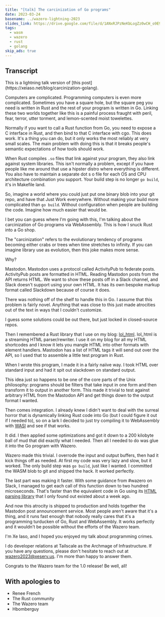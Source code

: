 ```yaml
---
title: "[talk] The carcinization of Go programs"
date: 2023-03-24
basename: ../wazero-lightning-2023
slides_link: https://drive.google.com/file/d/1ANxRJPzNeKbLogZz0wCH_o9E9jNLypja/view?usp=sharing
tags:
  - wasm
  - wazero
  - rust
  - golang
skip_ads: true
---
```


<xeblog-talk-warning></xeblog-talk-warning>

<xeblog-video path="talks/2023/wazero-lightning"></xeblog-video>

## Transcript

<XeblogConv standalone name="Cadey" mood="enby">
  This is a lightning talk version of [this
  post](https://xeiaso.net/blog/carcinization-golang).
</XeblogConv>

<XeblogSlide name="2023/wazero-lightning/01" essential></XeblogSlide>

Computers are complicated. Programming computers is even more
complicated. Sometimes you have a square hole, but the square peg you
need is written in Rust and the rest of your program is written in Go.
Linking these two worlds together like this is a painful process
fraught with peril, fear, terror, utter torment, and lemon-scented
moist towelettes.

<XeblogSlide name="2023/wazero-lightning/02"></XeblogSlide>

Normally if you want to call a Rust function from Go, you need to
expose a C interface in Rust, and then bind to that C interface with
cgo. This does work. It's a thing you can do, but it only works the
most reliably at very small scales. The main problem with doing this
is that it breaks people's semantic expectations of how tools should
work.

<XeblogSlide name="2023/wazero-lightning/03"></XeblogSlide>

When Rust compiles `.so` files that link against your program, they
also link against system libraries. This isn't normally a problem,
except if you have people like me around that use a hipster distro
where everything is different. You also have to maintain a separate
dot s o file for each OS and CPU architecture combination you support.
Your build step is no longer `go build`, it's in Makefile land.

<XeblogSlide name="2023/wazero-lightning/04"></XeblogSlide>

So, imagine a world where you could just put one binary blob into your
git repo, and have that Just Work everywhere. Without making your
build more complicated than `go build`. Without configuration when
people are building the code. Imagine how much easier that would be.

<XeblogSlide name="2023/wazero-lightning/05"></XeblogSlide>

I bet you can guess where I'm going with this, I'm talking about the
carcinization of Go programs via WebAssembly. This is how I snuck Rust
into a Go shop.

<XeblogConv name="Mara" mood="hacker">
  The "carcinization" refers to the evolutionary tendency of programs becoming
  either crabs or trees when time stretches to infinity. If you can imagine
  library use as evolution, then this joke makes more sense.
</XeblogConv>

<XeblogSlide name="2023/wazero-lightning/06"></XeblogSlide>

Why?

<XeblogSlide name="2023/wazero-lightning/07"></XeblogSlide>

Mastodon. Mastodon uses a protocol called ActivityPub to federate
posts. ActivityPub posts are formatted in HTML. Reading Mastodon posts
from the API returns HTML. We want to show these posts off in a Slack
channel, and Slack doesn't support using your own HTML. It has its own
bespoke markup format called Slackdown because of course it does.

<XeblogSlide name="2023/wazero-lightning/08"></XeblogSlide>

There was nothing off of the shelf to handle this in Go. I assume that
this problem is fairly novel. Anything that was close to this just
made atrocities out of the text in ways that I couldn't customize.

<XeblogConv name="Aoi" mood="wut">
  I guess some solutions could be out there, but just locked in closed-source
  repos.
</XeblogConv>

<XeblogSlide name="2023/wazero-lightning/09"></XeblogSlide>

Then I remembered a Rust library that I use on my blog:
[lol_html](https://docs.rs/lol_html/latest/lol_html/). lol_html is a
streaming HTML parser/rewriter. I use it on my blog for all my HTML
shortcodes and I know it lets you mangle HTML into other formats with
element handlers. Mastodon has a list of HTML tags it will send out
over the API, so I used that to assemble a little test program in
Rust.

<XeblogSlide name="2023/wazero-lightning/10"></XeblogSlide>

When I wrote this program, I made it in a fairly naiive way. I took
HTML over standard input and had it spit out slackdown on standard
output.

This idea just so happens to be one of the core parts of the Unix
philosophy: programs should be filters that take input in one form and
then transform it to output in another form. This made it trivial to
test against arbitrary HTML from the Mastodon API and get things down
to the output format I wanted.

<XeblogSlide name="2023/wazero-lightning/11"></XeblogSlide>

Then comes integration. I already knew I didn't want to deal with the
surreal horror that is dynamically linking Rust code into Go (but I
could figure it out if I needed to), so on a lark I decided to just
try compiling it to WebAssembly with [WASI](https://wasi.dev) and see
if that works.

<XeblogSlide name="2023/wazero-lightning/12"></XeblogSlide>

It did. I then applied some optimizations and got it down to a 200
kilobyte ball of mud that did exactly what I needed. Then all I needed
to do was glue it into the Go program with Wazero.

<XeblogSlide name="2023/wazero-lightning/13"></XeblogSlide>

Wazero made this trivial. I overrode the input and output buffers,
then had it kick things off as needed. At first my code was very lazy
and slow, but it worked. The only build step was `go build`, just like
I wanted. I committed the WASM blob to git and shipped the hack. It
worked perfectly.

<XeblogSlide name="2023/wazero-lightning/14"></XeblogSlide>

The last part was making it faster. With some guidance from #wazero on
Slack, I managed to get each call of this function down to two hundred
microseconds. That's faster than the equivalent code in Go using its
[HTML parsing library](https://pkg.go.dev/golang.org/x/net/html) that
I only found out existed about a week ago.

<XeblogSlide name="2023/wazero-lightning/15"></XeblogSlide>

And now this atrocity is shipped to production and holds together the
Mastodon post announcement service. Most people aren't aware that it's
a thing, and it runs fast enough that nobody really cares that it's a
programming turducken of Go, Rust and WebAssembly. It works perfectly
and it wouldn't be possible without the efforts of the Wazero team.

<XeblogSlide name="2023/wazero-lightning/16" essential></XeblogSlide>

I'm Xe Iaso, and I hoped you enjoyed my talk about programming crimes.

I do developer relations at Tailscale as the Archmage of
Infrastructure. If you have any questions, please don't hesitate to
reach out at [wazero2023@xeserv.us](mailto:wazero2023@xeserv.us). I'm
more than happy to answer them.

Congrats to the Wazero team for the 1.0 release! Be well, all!

## With apologies to

- Renee French
- The Rust community
- The Wazero team
- Hbomberguy
